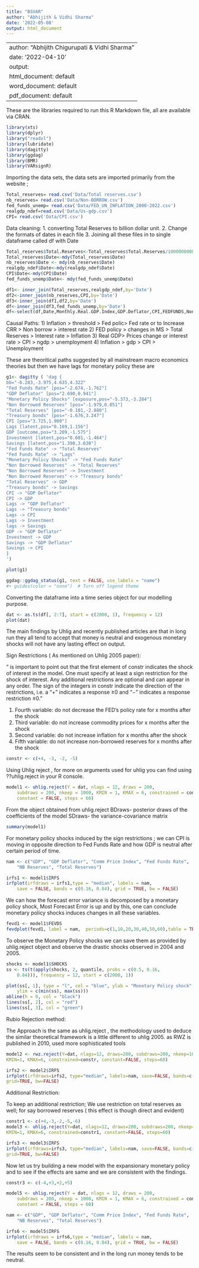 ---
title: "BSVAR"
author: "Abhijith & Vidhi Sharma"
date: '2022-05-08'
output: html_document
---
---
author: "Abhijith Chigurupati & Vidhi Sharma"
date: '2022-04-10'
output:
  html_document: default
  word_document: default
  pdf_document: default
---

These are the libraries required to run this R Markdown file, all are available via CRAN. 
```{r warning=FALSE}
library(xts)
library(dplyr)
library("readxl")
library(lubridate)
library(dagitty)
library(ggdag)
library(BMR)
library(VARsignR)
```


Importing the data sets, the data sets are imported primarily from the website ;

```{r error=FALSE}

Total_reserves= read.csv('Data/Total reserves.csv')
nb_reserves= read.csv('Data/Non-BORROW.csv')
fed_funds_unemp= read.csv('Data/FED_UN_INFLATION_2000-2022.csv')
realgdp_ndef=read.csv('Data/Us-gdp.csv')
CPI= read.csv('Data/CPI.csv')
```
Data cleaning:
1. converting Total Reserves to billion dollar unit.
2. Change the formats of dates in each file
3. Joining all these files in to single dataframe called df with Date


```{r error=FALSE}

Total_reserves$Total.Reserves<-Total_reserves$Total.Reserves/1000000000
Total_reserves$Date<-mdy(Total_reserves$Date)
nb_reserves$Date <- mdy(nb_reserves$Date)
realgdp_ndef$Date<-mdy(realgdp_ndef$Date)
CPI$Date<-mdy(CPI$Date)
fed_funds_unemp$Date<- mdy(fed_funds_unemp$Date)
```

```{r error=FALSE}
df1<- inner_join(Total_reserves,realgdp_ndef,by='Date')
df2<-inner_join(nb_reserves,CPI,by='Date')
df3<-inner_join(df1,df2,by='Date')
df<-inner_join(df3,fed_funds_unemp,by='Date')
df<-select(df,Date,Monthly.Real.GDP.Index,GDP.Deflator,CPI,FEDFUNDS,NonBorrow,Total.Reserves)
```

Causal Paths: 
1) Inflation \> threshold \> Fed polic\> Fed rate or to Increase CRR \> Non borrow \> interest rate 
2) FED policy \> changes in MS \> Total Reserves \> Interest rate \> Inflation 
3) Real GDP\> Prices change or interest rate \> CPI \> ngdp \> unemployment 
4) Inflation \> gdp \> CPI \> Unemployment

These are theoritical paths suggested by all mainstream macro economics theories but then we have lags for monetary policy these are 



```{r}

g1<- dagitty ( 'dag {
bb="-6.283,-3.975,4.635,4.322"
"Fed Funds Rate" [pos="-2.674,-1.762"]
"GDP Deflator" [pos="2.690,0.941"]
"Monetary Policy Shocks" [exposure,pos="-5.373,-3.284"]
"Non Borrowed Reserves" [pos="-1.979,0.051"]
"Total Reserves" [pos="-0.101,-2.880"]
"Treasury bonds" [pos="-1.676,3.247"]
CPI [pos="3.725,1.900"]
Lags [latent,pos="0.169,1.156"]
GDP [outcome,pos="3.209,-1.575"]
Investment [latent,pos="0.601,-1.464"]
Savings [latent,pos="1.390,3.630"]
"Fed Funds Rate" -> "Total Reserves"
"Fed Funds Rate" -> "Lags"
"Monetary Policy Shocks" -> "Fed Funds Rate"
"Non Borrowed Reserves" -> "Total Reserves"
"Non Borrowed Reserves" -> Investment
"Non Borrowed Reserves" <-> "Treasury bonds"
"Total Reserves" -> GDP
"Treasury bonds" -> Savings
CPI -> "GDP Deflator"
CPI -> GDP
Lags -> "GDP Deflator"
Lags -> "Treasury bonds"
Lags -> CPI
Lags -> Investment
lags -> Savings
GDP -> "GDP Deflator"
Investment -> GDP
Savings -> "GDP Deflator"
Savings -> CPI
}
')

plot(g1)

ggdag::ggdag_status(g1, text = FALSE, use_labels = "name")  
#+ guides(color = "none")  # Turn off legend theme
```

Converting the dataframe into a time series object for our modelling purpose.

```{r}
dat <- as.ts(df[, 2:7], start = c(2000, 1), frequency = 12)
plot(dat)
```
The main findings by Uhlig and recently published articles are that in long run they all tend to accept that money is neutral and exogenous monetary shocks will not have any lasting effect on output. 

Sign Restrictions ( As mentioned on Uhlig 2005 paper):

" is important to point out that the first element of constr indicates the shock of interest in the model. One must specify at least a sign restriction for the shock of interest. Any additional restrictions are optional and can appear in any order. The sign of the integers in constr indicate the direction of the restrictions, i.e. a “+” indicates a response ≥0 and “−” indicates a response restriction ≤0."

1) Fourth variable: do not decrease the FED’s policy rate for x months after the shock
2) Third variable: do not increase commodity prices for x months after the shock
3) Second variable: do not increase inflation for x months after the shock
4) Fifth variable: do not increase non-borrowed reserves for x months after the shock

```{r}
constr <- c(+4, -3, -2, -5)
```

Using Uhlig reject , for more on arguments used for uhlig you can find using ??uhlig.reject in your R console.

```{r include=FALSE}

model1 <- uhlig.reject(Y = dat, nlags = 12, draws = 200, 
    subdraws = 200, nkeep = 1000, KMIN = 1, KMAX = 6, constrained = constr, 
    constant = FALSE, steps = 60)
```

From the object obtained from uhlig.reject BDraws- posterior draws of the coefficients of the model
SDraws- the variance-covariance matrix 

```{r}
summary(model1)
```
For monetary policy shocks induced by the sign restrictions ; we can CPI is moving in opposite direction to Fed Funds Rate and how GDP is neutral after certain period of time.

```{r}
nam <- c("GDP", "GDP Deflator", "Comm Price Index", "Fed Funds Rate", 
    "NB Reserves", "Total Reserves")

irfs1 <- model1$IRFS
irfplot(irfdraws = irfs1,type = "median", labels = nam, 
    save = FALSE, bands = c(0.16, 0.84), grid = TRUE, bw = FALSE)


```
We can how the forecast error variance is decomposed by a monetary policy shock, Most Forecast Error is up and by this, one can conclude monetary policy shocks induces changes in all these variables.
```{r}
fevd1 <- model1$FEVDS
fevdplot(fevd1, label = nam,  periods=c(1,10,20,30,40,50,60),table = TRUE)
```

To observe the Monetary Policy shocks we can save them as provided by uhlig.reject object and observe the drastic shocks observed in 2004 and 2005.
```{r}
shocks <- model1$SHOCKS
ss <- ts(t(apply(shocks, 2, quantile, probs = c(0.5, 0.16, 
    0.84))), frequency = 12, start = c(2000, 1))
```



```{r}
plot(ss[, 1], type = "l", col = "blue", ylab = "Monetary Policy shock", 
    ylim = c(min(ss), max(ss)))
abline(h = 0, col = "black")
lines(ss[, 2], col = "red")
lines(ss[, 3], col = "green")
```


Rubio Rejection method:

The Approach is the same as uhlig.reject , the methodology used to deduce the similar theoretical framework is a little different to uhlig 2005. as RWZ is published in 2010, used more sophisticated tools
```{r include=FALSE}
model2 <- rwz.reject(Y=dat, nlags=12, draws=200, subdraws=200, nkeep=1000,
KMIN=1, KMAX=6, constrained=constr, constant=FALSE, steps=60)
```


```{r}
irfs2 <- model2$IRFS
irfplot(irfdraws=irfs2, type="median", labels=nam, save=FALSE, bands=c(0.16, 0.84),
grid=TRUE, bw=FALSE)
```




Additional Restriction:

To keep an additional restriction; We use restriction on total reserves as well; for say borrowed reserves ( this effect is though direct and evident)



```{r include=FALSE}

constr1 <- c(+4,-3,-2,-5,-6)
model3 <- uhlig.reject(Y=dat, nlags=12, draws=200, subdraws=200, nkeep=1000,
KMIN=1, KMAX=6, constrained=constr1, constant=FALSE, steps=60)
```



```{r}

irfs3 <- model3$IRFS
irfplot(irfdraws=irfs3, type="median", labels=nam, save=FALSE, bands=c(0.16, 0.84),
grid=TRUE, bw=FALSE)
```

Now let us try building a new model with the expansionary monetary policy and to see if the effects are same and we are consistent with the findings.


```{r warning=FALSE}
constr3 <- c(-4,+3,+2,+5)
```


```{r warning=FALSE}
model5 <- uhlig.reject(Y = dat, nlags = 12, draws = 200, 
    subdraws = 200, nkeep = 1000, KMIN = 1, KMAX = 6, constrained = constr3, 
    constant = FALSE, steps = 60)
```


```{r}
nam <- c("GDP", "GDP Deflator", "Comm Price Index", "Fed Funds Rate", 
    "NB Reserves", "Total Reserves")

irfs6 <- model5$IRFS
irfplot(irfdraws = irfs6,type = "median", labels = nam, 
    save = FALSE, bands = c(0.16, 0.84), grid = TRUE, bw = FALSE)
```

The results seem to be consistent and in the long run money tends to be neutral. 
